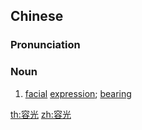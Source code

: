 ==Chinese==
{{zh-forms}}

===Pronunciation===
{{zh-pron
|m=róngguāng
|c=wing4 gwong1
|mn=qz,xm,zz:iông-kong
|cat=n
}}

===Noun===
{{zh-noun}}

# [[facial]] [[expression]]; [[bearing]]

[[th:容光]]
[[zh:容光]]